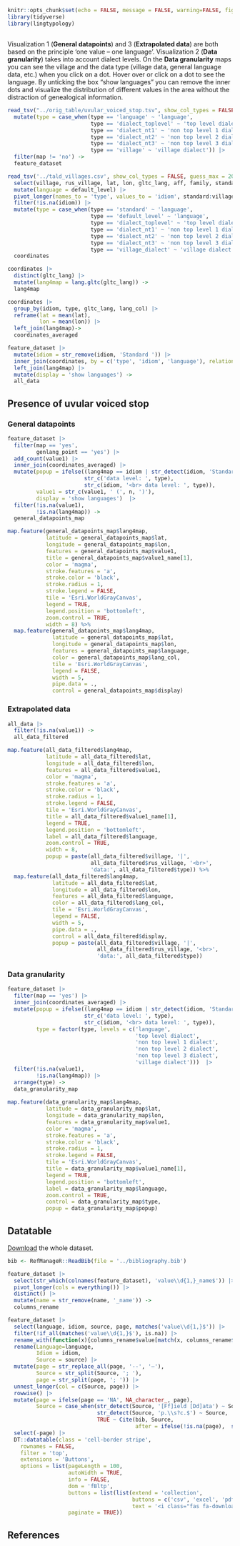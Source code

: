 

```r
knitr::opts_chunk$set(echo = FALSE, message = FALSE, warning=FALSE, fig.width = 9.5)
library(tidyverse)
library(lingtypology)
```

## {-}

Visualization 1 (**General datapoints**) and 3 (**Extrapolated data**) are both based on the principle 'one value – one language'. Visualization 2 (**Data granularity**) takes into account dialect levels. On the **Data granularity** maps you can see the village and the data type (village data, general language data, etc.) when you click on a dot. Hover over or click on a dot to see the language. By unticking the box “show languages” you can remove the inner dots and visualize the distribution of different values in the area without the distraction of genealogical information.

```r

read_tsv("../orig_table/uvular_voiced_stop.tsv", show_col_types = FALSE, guess_max = 2000) |>
  mutate(type = case_when(type == 'language' ~ 'language',
                          type == 'dialect_toplevel' ~ 'top level dialect',
                          type == 'dialect_nt1' ~ 'non top level 1 dialect',
                          type == 'dialect_nt2' ~ 'non top level 2 dialect',
                          type == 'dialect_nt3' ~ 'non top level 3 dialect',
                          type == 'village' ~ 'village dialect')) |> 
  filter(map != 'no') ->
  feature_dataset

read_tsv('../tald_villages.csv', show_col_types = FALSE, guess_max = 2000)  |>
  select(village, rus_village, lat, lon, gltc_lang, aff, family, standard, default_level, dialect_toplevel, dialect_nt1, dialect_nt2, dialect_nt3, village_dialect, lang_col, aff_col) |> 
  mutate(language = default_level) |>
  pivot_longer(names_to = 'type', values_to = 'idiom', standard:village_dialect) |> 
  filter(!is.na(idiom)) |> 
  mutate(type = case_when(type == 'standard' ~ 'language',
                          type == 'default_level' ~ 'language',
                          type == 'dialect_toplevel' ~ 'top level dialect',
                          type == 'dialect_nt1' ~ 'non top level 1 dialect',
                          type == 'dialect_nt2' ~ 'non top level 2 dialect',
                          type == 'dialect_nt3' ~ 'non top level 3 dialect',
                          type == 'village_dialect' ~ 'village dialect')) ->
  coordinates

coordinates |> 
  distinct(gltc_lang) |> 
  mutate(lang4map = lang.gltc(gltc_lang)) ->
  lang4map

coordinates |> 
  group_by(idiom, type, gltc_lang, lang_col) |> 
  reframe(lat = mean(lat), 
          lon = mean(lon)) |> 
  left_join(lang4map)->
  coordinates_averaged

feature_dataset |> 
  mutate(idiom = str_remove(idiom, 'Standard ')) |> 
  inner_join(coordinates, by = c('type', 'idiom', 'language'), relationship = 'many-to-many') |> 
  left_join(lang4map) |> 
  mutate(display = 'show languages') ->
  all_data
```

## Presence of uvular voiced stop{.tabset .tabset-fade .tabset-pills #m1} 
    
### General datapoints {-}

```r
feature_dataset |> 
  filter(map == 'yes',
         genlang_point == 'yes') |>
  add_count(value1) |> 
  inner_join(coordinates_averaged) |> 
  mutate(popup = ifelse((lang4map == idiom | str_detect(idiom, 'Standard')), 
                        str_c('data level: ', type),
                        str_c(idiom, '<br> data level: ', type)),
         value1 = str_c(value1, ' (', n, ')'),
         display = 'show languages')  |> 
  filter(!is.na(value1),
         !is.na(lang4map)) ->
  general_datapoints_map

map.feature(general_datapoints_map$lang4map,
            latitude = general_datapoints_map$lat,
            longitude = general_datapoints_map$lon,
            features = general_datapoints_map$value1,
            title = general_datapoints_map$value1_name[1],
            color = 'magma',
            stroke.features = 'a',
            stroke.color = 'black',
            stroke.radius = 1,
            stroke.legend = FALSE,
            tile = 'Esri.WorldGrayCanvas',
            legend = TRUE,
            legend.position = 'bottomleft', 
            zoom.control = TRUE,
            width = 8) %>% 
  map.feature(general_datapoints_map$lang4map,
              latitude = general_datapoints_map$lat,
              longitude = general_datapoints_map$lon,
              features = general_datapoints_map$language,
              color = general_datapoints_map$lang_col,
              tile = 'Esri.WorldGrayCanvas',
              legend = FALSE,
              width = 5,
              pipe.data = .,
              control = general_datapoints_map$display)
```

### Extrapolated data {-}

```r
all_data |> 
  filter(!is.na(value1)) ->
  all_data_filtered

map.feature(all_data_filtered$lang4map,
            latitude = all_data_filtered$lat, 
            longitude = all_data_filtered$lon,
            features = all_data_filtered$value1,
            color = 'magma',
            stroke.features = 'a',
            stroke.color = 'black',
            stroke.radius = 1,
            stroke.legend = FALSE,
            tile = 'Esri.WorldGrayCanvas',
            title = all_data_filtered$value1_name[1],
            legend = TRUE,
            legend.position = 'bottomleft', 
            label = all_data_filtered$language,
            zoom.control = TRUE,
            width = 8,
            popup = paste(all_data_filtered$village, '|',
                          all_data_filtered$rus_village, '<br>',
                          'data:', all_data_filtered$type)) %>% 
  map.feature(all_data_filtered$lang4map,
              latitude = all_data_filtered$lat,
              longitude = all_data_filtered$lon,
              features = all_data_filtered$language,
              color = all_data_filtered$lang_col,
              tile = 'Esri.WorldGrayCanvas',
              legend = FALSE,
              width = 5,
              pipe.data = .,
              control = all_data_filtered$display,
              popup = paste(all_data_filtered$village, '|',
                            all_data_filtered$rus_village, '<br>',
                            'data:', all_data_filtered$type))
```

### Data granularity {-}

```r
feature_dataset |> 
  filter(map == 'yes') |> 
  inner_join(coordinates_averaged) |> 
  mutate(popup = ifelse((lang4map == idiom | str_detect(idiom, 'Standard')), 
                        str_c('data level: ', type),
                        str_c(idiom, '<br> data level: ', type)),
         type = factor(type, levels = c('language', 
                                        'top level dialect',
                                        'non top level 1 dialect',
                                        'non top level 2 dialect',
                                        'non top level 3 dialect',
                                        'village dialect')))  |> 
  filter(!is.na(value1),
         !is.na(lang4map)) |> 
  arrange(type) ->
  data_granularity_map
  
map.feature(data_granularity_map$lang4map,
            latitude = data_granularity_map$lat, 
            longitude = data_granularity_map$lon,
            features = data_granularity_map$value1,
            color = 'magma',
            stroke.features = 'a',
            stroke.color = 'black',
            stroke.radius = 1,
            stroke.legend = FALSE,
            tile = 'Esri.WorldGrayCanvas',
            title = data_granularity_map$value1_name[1],
            legend = TRUE,
            legend.position = 'bottomleft', 
            label = data_granularity_map$language,
            zoom.control = TRUE,
            control = data_granularity_map$type,
            popup = data_granularity_map$popup)
```


    


## Datatable

[Download](https://raw.githubusercontent.com/LingConLab/TALD/master/data/orig_table/uvular_voiced_stop.tsv) the whole dataset.

```r
bib <- RefManageR::ReadBib(file = '../bibliography.bib')

feature_dataset |> 
  select(str_which(colnames(feature_dataset), 'value\\d{1,}_name$')) |> 
  pivot_longer(cols = everything()) |> 
  distinct() |>  
  mutate(name = str_remove(name, '_name')) ->
  columns_rename

feature_dataset |> 
  select(language, idiom, source, page, matches('value\\d{1,}$')) |> 
  filter(!if_all(matches('value\\d{1,}$'), is.na)) |> 
  rename_with(function(x){columns_rename$value[match(x, columns_rename$name)]}, matches('value\\d{1,}$'))  |> 
  rename(Language=language, 
         Idiom = idiom,
         Source = source) |> 
  mutate(page = str_replace_all(page, '--', '–'),
         Source = str_split(Source, '; '),
         page = str_split(page, '; ')) |> 
  unnest_longer(col = c(Source, page)) |> 
  rowwise() |> 
  mutate(page = ifelse(page == 'NA', NA_character_, page),
         Source = case_when(str_detect(Source, '[Ff]ield [Dd]ata') ~ Source,
                            str_detect(Source, 'p.\\s?c.$') ~ Source,
                            TRUE ~ Cite(bib, Source, 
                                        after = ifelse(!is.na(page),  str_c(': ', page), '')))) |> 
  select(-page) |> 
  DT::datatable(class = 'cell-border stripe', 
    rownames = FALSE, 
    filter = 'top', 
    extensions = 'Buttons',
    options = list(pageLength = 100, 
                   autoWidth = TRUE, 
                   info = FALSE,
                   dom = 'fBltp',
                   buttons = list(list(extend = 'collection',
                                       buttons = c('csv', 'excel', 'pdf'),
                                       text = '<i class="fas fa-download"></i>')),
                   paginate = TRUE))
```

## References {-}


